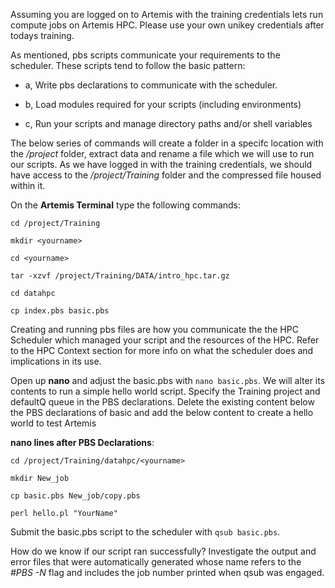 Assuming you are logged on to Artemis with the training credentials lets run compute jobs on Artemis HPC. Please use your own unikey credentials after todays training.


As mentioned, pbs scripts communicate your requirements to the scheduler. These scripts tend to follow the basic pattern:

- a, Write pbs declarations to communicate with the scheduler.

- b, Load modules required for your scripts (including environments)

- c, Run your scripts and manage directory paths and/or shell variables

The below series of commands will create a folder in a specifc location with the */project* folder, extract data and rename a file which we will use to run our scripts. As we have logged in with the training credentials, we should have access to the */project/Training* folder and the compressed file housed within it. 

On the **Artemis Terminal** type the following commands:


`cd /project/Training`

`mkdir <yourname>`

`cd <yourname>`

`tar -xzvf /project/Training/DATA/intro_hpc.tar.gz`

`cd datahpc`

`cp index.pbs basic.pbs`


Creating and running pbs files are how you communicate the the HPC Scheduler which managed your script and the resources of the HPC. Refer to the HPC Context section for more info on what the scheduler does and implications in its use.

Open up **nano** and adjust the basic.pbs with `nano basic.pbs`. We will alter its contents to run a simple hello world script. Specify the Training project and defaultQ queue in the PBS declarations. Delete the existing content below the PBS declarations of basic and add the below content to create a hello world to test Artemis

**nano lines after PBS Declarations**:

`cd /project/Training/datahpc/<yourname>`

`mkdir New_job`

`cp basic.pbs New_job/copy.pbs`

`perl hello.pl "YourName"`



Submit the basic.pbs script to the scheduler with `qsub basic.pbs`. 

How do we know if our script ran successfully? Investigate the output and error files that were automatically generated whose name refers to the *#PBS -N* flag and includes the job number printed when qsub was engaged. 


